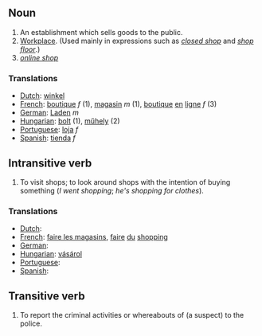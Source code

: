 ==Noun==
#An establishment which sells goods to the public.
#[[Workplace]].  (Used mainly in expressions such as ''[[closed shop]]'' and ''[[shop floor]]''.)
#''[[online shop]]''

===Translations===
*[[Dutch]]: [[winkel]]
*[[French]]: [[boutique]] ''f'' (1), [[magasin]] ''m'' (1), [[boutique]] [[en]] [[ligne]] ''f'' (3)
*[[German]]: [[Laden]] ''m''
*[[Hungarian]]: [[bolt]] (1), [[műhely]] (2)
*[[Portuguese]]: [[loja]] ''f''
*[[Spanish]]: [[tienda]] ''f''

==Intransitive verb==
#To visit shops; to look around shops with the intention of buying something (''I went shopping''; ''he's shopping for clothes'').

===Translations===
*[[Dutch]]: [[]]
*[[French]]: [[faire les magasins]], [[faire]] [[du]] [[shopping]]
*[[German]]: [[]]
*[[Hungarian]]: [[vásárol]]
*[[Portuguese]]: [[]]
*[[Spanish]]: [[]]

==Transitive verb==
#To report the criminal activities or whereabouts of (a suspect) to the police.